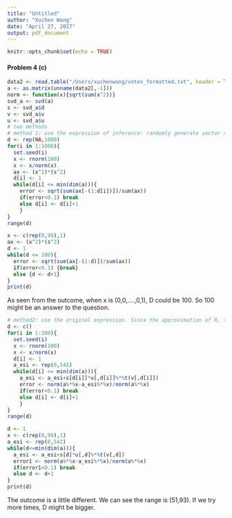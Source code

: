 ```yaml
---
title: "Untitled"
author: "Xuchen Wang"
date: "April 27, 2017"
output: pdf_document
---
```


```r
knitr::opts_chunk$set(echo = TRUE)
```



#### Problem 4 (c)
```r
data2 <- read.table("/Users/xuchenwang/votes_formatted.txt", header = T)
a <- as.matrix(unname(data2[,-1]))
norm <- function(x){sqrt(sum(x^2))}
svd_a <- svd(a)
s <- svd_a$d
v <- svd_a$v
u <- svd_a$u
# two methods
# method 1: use the expression of inference: randomly generate vector x (norm(x)=1), calculate the relative error for different D until the relative error is less than 0.1.
d <- rep(NA,1000)
for(i in 1:1000){
  set.seed(i)
  x <- rnorm(100)
  x <- x/norm(x)
  ax <- (x^2)*(s^2)
  d[i] <- 1
  while(d[i] <= min(dim(a))){
    error <- sqrt(sum(ax[-(1:d[i])])/sum(ax))
    if(error<0.1) break
    else d[i] <- d[i]+1
    }
}
range(d)

x <- c(rep(0,99),1)
ax <- (x^2)*(s^2)
d <- 1
while(d <= 100){
  error <- sqrt(sum(ax[-(1:d)])/sum(ax))
  if(error<0.1) {break}
  else {d <- d+1}
}
print(d)
```

As seen from the outcome, when x is (0,0,....,0,1), D could be 100. So 100 might be an answer to the question.


```r
# method2: use the original expression. Since the approximation of R, the outcome is a # little difference from the first method.
d <- c()
for(i in 1:100){
  set.seed(i)
  x <- rnorm(100)
  x <- x/norm(x)
  d[i] <- 1
  a_esi <- rep(0,542)
  while(d[i] <= min(dim(a))){
    a_esi <- a_esi+s[d[i]]*u[,d[i]]%*%t(v[,d[i]])
    error <- norm(a%*%x-a_esi%*%x)/norm(a%*%x)
    if(error<0.1) break
    else d[i] <- d[i]+1
    }
}
range(d)

d <- 1
x <- c(rep(0,99),1)
a_esi <- rep(0,542)
while(d<=min(dim(a))){
  a_esi <- a_esi+s[d]*u[,d]%*%t(v[,d])
  error1 <- norm(a%*%x-a_esi%*%x)/norm(a%*%x)
  if(error1<0.1) break
  else d <- d+1
}
print(d)
```

The outcome is a little different. We can see the range is (51,93). If we try more times, D might be bigger.




